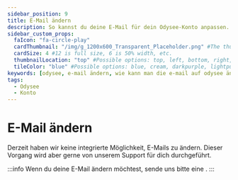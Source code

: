 ---
sidebar_position: 9
title: E-Mail ändern
description: So kannst du deine E-Mail für dein Odysee-Konto anpassen.
sidebar_custom_props:
  faIcon: "fa-circle-play"
  cardThumbnail: "/img/g_1200x600_Transparent_Placeholder.png" #The thumbnail on the category card.
  cardSize: 4 #12 is full size, 6 is 50% width, etc.
  thumbnailLocation: "top" #Possible options: top, left, bottom, right, none
  tileColor: "blue" #Possible options: blue, cream, darkpurple, lightpurple, mauve, orange, pink, none
keywords: [odysee, e-mail ändern, wie kann man die e-mail auf odysee ändern]
tags:
  - Odysee
  - Konto
---

# E-Mail ändern

Derzeit haben wir keine integrierte Möglichkeit, E-Mails zu ändern. Dieser Vorgang wird aber gerne von unserem Support für dich durchgeführt.

:::info
Wenn du deine E-Mail ändern möchtest, sende uns bitte eine <MailTemplate text="E-Mail" mail="hello@odysee.com" subject="Change email" body="Hello,\n\nI want to change my email, currently I use this mail:\nPlease change it to: \n\nThank you."/>.
:::
